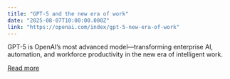 ```yaml
---
title: "GPT-5 and the new era of work"
date: "2025-08-07T10:00:00.000Z"
link: "https://openai.com/index/gpt-5-new-era-of-work"
---
```


GPT-5 is OpenAI’s most advanced model—transforming enterprise AI, automation, and workforce productivity in the new era of intelligent work.

[Read more](https://openai.com/index/gpt-5-new-era-of-work)
